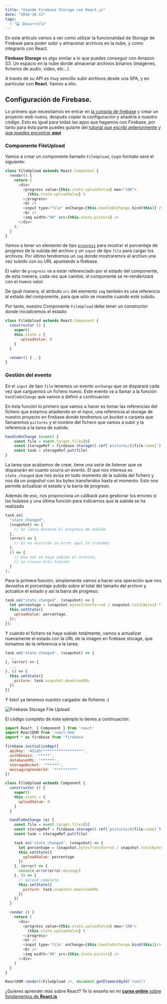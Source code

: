 ```yaml
---
title: "Usando Firebase Storage con React.js"
date: "2016-10-13"
tags:
  - "💻 Desarrollo"
---
```


En este artículo vamos a ver como utilizar la funcionalidad de Storage de Firebase para poder subir y almacenar archivos en la nube, y como integrarlo con React.

**Firebase Storage** es algo similar a lo que puedes conseguir con Amazon S3. Un espacio en la nube donde almacenar archivos binarios (imágenes, ficheros de audio, video, etc...)

<YouTube videoId="GA7jYWk3BO8" />

A través de su API es muy sencillo subir archivos desde una SPA, y en particular con **React**. Vamos a ello.

## Configuración de Firebase.

Lo primero que necesitamos en entrar en [la consola de firebase](https://firebase.google.com) y crear un proyecto web nuevo, después copiar la configuración y añadirla a nuestro código. Esto es igual para todas las apps que hagamos con Firebase, por tanto para ésta parte puedes guiarte del [tutorial que escribí anteriormente y que puedes encontrar **aquí**](/conectando-firebase-a-react/)

### Componente FileUpload

Vamos a crear un componente llamado `FileUpload`, cuyo formato será el siguiente:

```javascript
class FileUpload extends React.Component {
  render() {
    return (
      <div>
        <progress value={this.state.uploadValue} max="100">
          {this.state.uploadValue} %
        </progress>
        <br />
        <input type="file" onChange={this.handleOnChange.bind(this)} />
        <br />
        <img width="90" src={this.state.picture} />
      </div>
    );
  }
}
```

Vamos a tener un elemento de tipo [`progress`](https://developer.mozilla.org/en-US/docs/Web/HTML/Element/progress) para mostrar el porcentaje de progreso de la subida del archivo y un `input` de tipo `file` para cargar los archivos. Por último tendremos un `img` donde mostraremos el archivo una vez subido con su URL apuntando a firebase.

El valor de `progress` va a estar referenciado por el estado del componente, de esta manera, cada vez que cambie, el componente se re-renderizará con el nuevo valor.

De igual manera, el atributo `src` del elemento `img` también es una referencia al estado del componente, para que sólo se muestre cuando esté subido.

Por tanto, nuestro Componente `FileUpload` debe tener un constructor donde inicialicemos el estado:

```javascript
class FileUpload extends React.Component {
  constructor () {
    super()
    this.state = {
       uploadValue: 0
    }
  }

  render() {...}
}
```

### Gestión del evento

En el `input` de tipo `file` tenemos un evento `onChange` que se disparará cada vez que carguemos un fichero nuevo. Este evento va a llamar a la función `handleOnChange` que vamos a definir a continuación

En ésta función lo primero que vamos a hacer es tomar las referencias del fichero que estamos añadiendo en el input, una referencia al storage de nuestro proyecto en firebase donde tendremos un _bucket_ o carpeta que llamaremos `pictures` y el nombre del fichero que vamos a subir y la referencia a la tarea de subida:

```javascript
handleOnChange (event) {
    const file = event.target.files[0]
    const storageRef = firebase.storage().ref(`pictures/${file.name}`)
    const task = storageRef.put(file)
}
```

La tarea que acabamos de crear, tiene una serie de listener que se dispararán en cuanto ocurra un evento. El que nos interesa es `state_changed` que nos avisa en todo momento de la subida del fichero y nos da un _snapshot_ con los bytes transferidos hasta el momento. Esto nos permite actualizar el estado y la barra de progreso.

Además de eso, nos proprociona un callback para gestionar los errores si los hubiese y una última función para indicarnos que la subida se ha realizado

```javascript
task.on(
  "state_changed",
  (snapshot) => {
    // Se lanza durante el progreso de subida
  },
  (error) => {
    // Si ha ocurrido un error aquí lo tratamos
  },
  () => {
    // Una vez se haya subido el archivo,
    // se invoca ésta función
  }
);
```

Para la primera función, simplemente vamos a hacer una operación que nos devuelva el porcentaje subido sobre el total del tamaño del archivo y actualice el estado y así la barra de progreso:

```javascript
task.on("state_changed", (snapshot) => {
  let percentage = (snapshot.bytesTransferred / snapshot.totalBytes) * 100;
  this.setState({
    uploadValue: percentage,
  });
});
```

Y cuando el fichero se haya subido totalmente, vamos a actualizar nuevamente el estado con la URL de la imagen en firebase storage, que tomamos de la referencia a la tarea:

```javascript
task.on('state_changed', (snapshot) => {
  ...
}, (error) => {
  ...
}, () => {
  this.setState({
    picture: task.snapshot.downloadURL
  })
})
```

Y listo! ya tenemos nuestro cargador de ficheros :)

![Firebase Storage File Upload](https://firebasestorage.googleapis.com/v0/b/react-firebase-94af6.appspot.com/o/pictures%2Fezgif.com-resize.gif?alt=media&token=d62a1a19-2e24-47cf-9d1c-4c960f51c0d0)

El código completo de éste ejemplo lo tienes a continuación:

```javascript
import React, { Component } from 'react'
import ReactDOM from 'react-dom'
import * as firebase from 'firebase'

firebase.initializeApp({
  apiKey: 'AIzaS*******************',
  authDomain: '*****',
  databaseURL: '******',
  storageBucket: '******',
  messagingSenderId: '**********'
})

class FileUpload extends Component {
  constructor () {
    super()
    this.state = {
      uploadValue: 0
    }
  }

  handleOnChange (e) {
    const file = event.target.files[0]
    const storageRef = firebase.storage().ref(`pictures/${file.name}`)
    const task = storageRef.put(file)

    task.on('state_changed', (snapshot) => {
      let percentage = (snapshot.bytesTransferred / snapshot.totalBytes) * 100
      this.setState({
        uploadValue: percentage
      })
    }, (error) => {
      console.error(error.message)
    }, () => {
      // Upload complete
      this.setState({
        picture: task.snapshot.downloadURL
      })
    })
  }

  render () {
    return (
      <div>
        <progress value={this.state.uploadValue} max='100'>
          {this.state.uploadValue} %
        </progress>
        <br />
        <input type='file' onChange={this.handleOnChange.bind(this)}/>
        <br />
        <img width='90' src={this.state.picture} />
      </div>
    )
  }
}

ReactDOM.render(<FileUpload />, document.getElementById('root))
```

¿Quieres aprender más sobre React? Te lo enseño en mi [**curso online** sobre fundamentos de **React.js**](http://cursos.carlosazaustre.es/p/react-js/)
